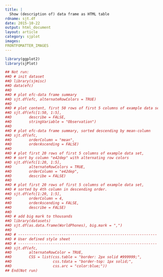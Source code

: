 ```yaml
---
title: |
  Show (description of) data frame as HTML table
rdname: sjt.df
date: 2015-10-22
output: html_document
layout: article
category: sjplot
images:
FRONTFOMATTER_IMAGES
---
```


```r
library(ggplot2)
library(sjPlot)
```

```r
## Not run: 
##D # init dataset
##D library(sjmisc)
##D data(efc)
##D 
##D # plot efc-data frame summary
##D sjt.df(efc, alternateRowColors = TRUE)
##D 
##D # plot content, first 50 rows of first 5 columns of example data set
##D sjt.df(efc[1:50, 1:5],
##D        describe = FALSE,
##D        stringVariable = "Observation")
##D 
##D # plot efc-data frame summary, sorted descending by mean-column
##D sjt.df(efc,
##D        orderColumn = "mean",
##D        orderAscending = FALSE)
##D 
##D # plot first 20 rows of first 5 columns of example data set,
##D # sort by column "e42dep" with alternating row colors
##D sjt.df(efc[1:20, 1:5],
##D        alternateRowColors = TRUE,
##D        orderColumn = "e42dep",
##D        describe = FALSE)
##D 
##D # plot first 20 rows of first 5 columns of example data set,
##D # sorted by 4th column in descending order.
##D sjt.df(efc[1:20, 1:5],
##D        orderColumn = 4,
##D        orderAscending = FALSE,
##D        describe = FALSE)
##D 
##D # add big mark to thousands
##D library(datasets)
##D sjt.df(as.data.frame(WorldPhones), big.mark = ",")
##D 
##D # ----------------------------------------------------------------
##D # User defined style sheet
##D # ----------------------------------------------------------------
##D sjt.df(efc,
##D        alternateRowColor = TRUE,
##D        CSS = list(css.table = "border: 2px solid #999999;",
##D                   css.tdata = "border-top: 1px solid;",
##D                   css.arc = "color:blue;"))
## End(Not run)



```